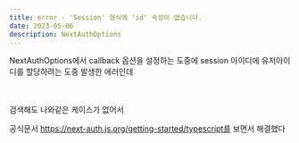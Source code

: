 ```yaml
---
title: error - 'Session' 형식에 'id' 속성이 없습니다.
date: 2023-05-06
description: NextAuthOptions
---
```


NextAuthOptions에서 callback 옵션을 설정하는 도중에 session 아이디에 유저아이디를 할당하려는 도중 발생한 에러인데

<br />
<br />
검색해도 나와같은 케이스가 없어서

공식문서 https://next-auth.js.org/getting-started/typescript를 보면서 해결했다
